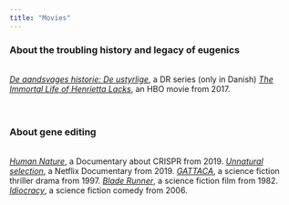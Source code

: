 ```yaml
---
title: "Movies"
---
```

### About the troubling history and legacy of eugenics
<br>
<a href="https://www.dr.dk/drtv/episode/de-aandssvages-historie_-de-ustyrlige_113803" target="_blank" rel="noopener noreferrer" title="De aandsvages historie: De ustyrlige">_De aandsvages historie: De ustyrlige_</a>, a DR series (only in Danish)
<a href="https://www.imdb.com/title/tt5686132/" target="_blank" rel="noopener noreferrer" title="The Immortal Life of Henrietta Lacks">_The Immortal Life of Henrietta Lacks_</a>, an HBO movie from 2017.
<br><br><br>

### About gene editing
<br>
<a href="https://www.imdb.com/title/tt9612680/" target="_blank" rel="noopener noreferrer" title="Human Nature">_Human Nature_</a>, a Documentary about CRISPR from 2019.
<a href="https://www.netflix.com/dk-en/title/80208910" target="_blank" rel="noopener noreferrer" title="Netflix's Unnatural selection">_Unnatural selection_</a>, a Netflix Documentary from 2019.
<a href="https://www.imdb.com/title/tt0119177/" target="_blank" rel="noopener noreferrer" title="GATTACA">_GATTACA_</a>, a science fiction thriller drama from 1997.
<a href="https://www.imdb.com/title/tt0083658/" target="_blank" rel="noopener noreferrer" title="Blade Runner">_Blade Runner_</a>, a science fiction film from 1982.
<a href="https://www.imdb.com/title/tt0387808/" target="_blank" rel="noopener noreferrer" title="Idiocracy">_Idiocracy_</a>, a science fiction comedy from 2006.
<br><br><br>